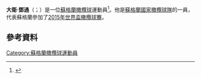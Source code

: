 {{Infobox rugby biography
| name = 大衛·鄧通
| image =
| caption =
| birth_name = David Kipling Denton
| birth_date = {{birth date and age|1990|02|05|df=y}}
| birth_place = [[津巴布韋|津巴布韋]][[馬龍德拉|馬龍德拉]]
| height = {{height|m=1.96}}
| weight = {{convert|119|kg|stlb lb|abbr=on}}
| ru_position = [[Flanker_(rugby_union)|Loose Forward]]
| ru_amateuryears =
| ru_amateurclubs = 
| ru_amupdate =
| ru_clubyears = 2010–2015<br>2015–2017<br>2017–2018<br>2018–2019
| ru_proclubs = [[Edinburgh_Rugby|Edinburgh]]<br>[[Bath_Rugby|Bath]]<br>[[Worcester_Warriors|Worcester Warriors]]<br>[[Leicester_Tigers|Leicester Tigers]]
| ru_clubcaps = 79<br>17<br>22<br>6
| ru_clubpoints = (40)<br>(0)<br>(25)<br>(5)
| ru_clubupdate = 16 April 2019
| ru_nationalteam = [[Scotland_national_under-20_rugby_union_team|Scotland U20]]<br>[[蘇格蘭國家橄欖球隊|蘇格蘭]]
| ru_nationalyears = 2010<br>2011–2019
| ru_nationalcaps = 10<br>42
| ru_nationalpoints = (0)<br>(0)
| ru_ntupdate = 23 June 2018
| spouse =
| children =
| relatives =
| school = [[Kingswood_College_(South_Africa)|Kingswood College, South Africa]]
| university = [[愛丁堡大學|愛丁堡大學]]
}}
'''大衛·鄧通'''（{{lang-en|David Denton}}；{{bd|1990年|2月5日}}）是一位[[蘇格蘭|蘇格蘭]][[橄欖球|橄欖球]]運動員<ref>{{cite web |author= |url=http://www.bbc.co.uk/sport/0/rugby-union/25449779 |title=BBC Sport - Edinburgh flanker David Denton signs new two-year deal |publisher=Bbc.co.uk |date=2013-12-19 |accessdate=2014-03-08 |archive-date=2014-03-11 |archive-url=https://web.archive.org/web/20140311061704/http://www.bbc.co.uk/sport/0/rugby-union/25449779 |dead-url=no }}</ref>。他是[[蘇格蘭國家橄欖球隊|蘇格蘭國家橄欖球隊]]的一員，代表蘇格蘭參加了[[2015年世界盃橄欖球賽|2015年世界盃橄欖球賽]]。
==參考資料==
{{Reflist}}
[[Category:蘇格蘭橄欖球運動員|Category:蘇格蘭橄欖球運動員]]